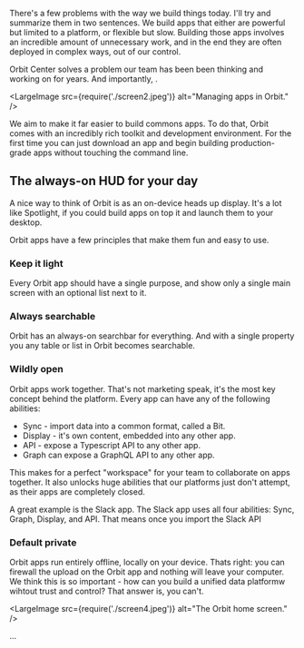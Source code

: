 There's a few problems with the way we build things today. I'll try and summarize them in two
sentences. We build apps that either are powerful but limited to a platform, or flexible but slow.
Building those apps involves an incredible amount of unnecessary work, and in the end they are often
deployed in complex ways, out of our control.

Orbit Center solves a problem our team has been been thinking and working on for years. And
importantly, .

<LargeImage src={require('./screen2.jpeg')} alt="Managing apps in Orbit." />

We aim to make it far easier to build commons apps. To do that, Orbit comes with an incredibly rich
toolkit and development environment. For the first time you can just download an app and begin
building production-grade apps without touching the command line.

## The always-on HUD for your day

A nice way to think of Orbit is as an on-device heads up display. It's a lot like Spotlight, if you
could build apps on top it and launch them to your desktop.

Orbit apps have a few principles that make them fun and easy to use.

### Keep it light

Every Orbit app should have a single purpose, and show only a single main screen with an optional
list next to it.

### Always searchable

Orbit has an always-on searchbar for everything. And with a single property you any table or list in
Orbit becomes searchable.

### Wildly open

Orbit apps work together. That's not marketing speak, it's the most key concept behind the platform.
Every app can have any of the following abilities:

- Sync - import data into a common format, called a Bit.
- Display - it's own content, embedded into any other app.
- API - expose a Typescript API to any other app.
- Graph can expose a GraphQL API to any other app.

This makes for a perfect "workspace" for your team to collaborate on apps together. It also unlocks
huge abilities that our platforms just don't attempt, as their apps are completely closed.

A great example is the Slack app. The Slack app uses all four abilities: Sync, Graph, Display, and
API. That means once you import the Slack API

### Default private

Orbit apps run entirely offline, locally on your device. Thats right: you can firewall the upload on
the Orbit app and nothing will leave your computer. We think this is so important - how can you
build a unified data platformw wihtout trust and control? That answer is, you can't.

<LargeImage src={require('./screen4.jpeg')} alt="The Orbit home screen." />

...

<div id="end" />
